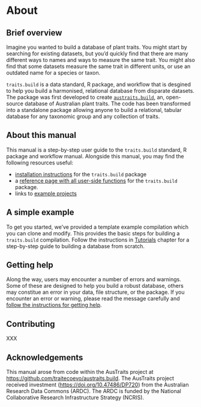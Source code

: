 # About

## Brief overview

Imagine you wanted to build a database of plant traits. You might start by searching for existing datasets, but you'd quickly find that there are many different ways to names and ways to measure the same trait. You might also find that some datasets measure the same trait in different units, or use an outdated name for a species or taxon.

`traits.build` is a data standard, R package, and workflow that is desgined to help you build a harmonised, relational database from disparate datasets. The package was first developed to create  [`austraits.build`](https://github.com/traitecoevo/austraits.build/), an, open-source database of Australian plant traits. The code has been transformed into a standalone package allowing anyone to build a relational, tabular database for any taxonomic group and any collection of traits.

## About this manual

This manual is a step-by-step user guide to the `traits.build` standard, R package and workflow manual. Alongside this manual, you may find the following resources useful:

- [installation instructions](http://traitecoevo.github.io/traits.build/index.html#installation) for the `traits.build` package
- a [reference page with all user-side functions](http://traitecoevo.github.io/traits.build/reference/index.html) for the `traits.build` package. 
- links to [example projects](usage_examples.html)

## A simple example

To get you started, we've provided a template example compilation which you can clone and modify. This provides the basic steps for building a `traits.build` compilation. Follow the instructions in [Tutorials](tutorial_compilation.html) chapter for a step-by-step guide to building a database from scratch.

<!-- XXX Video? -->

## Getting help

Along the way, users may encounter a number of errors and warnings. Some of these are designed to help you build a robust database, others may constitue an error in your data, file structure, or the package. If you encounter an error or warning, please read the message carefully and [follow the instructions for getting help](help.html). 

## Contributing

XXX

## Acknowledgements

This manual arose from code within the AusTraits project at <https://github.com/traitecoevo/austraits.build>. The AusTraits project received investment (<https://doi.org/10.47486/DP720>) from the Australian Research Data Commons (ARDC). The ARDC is funded by the National Collaborative Research Infrastructure Strategy (NCRIS).

